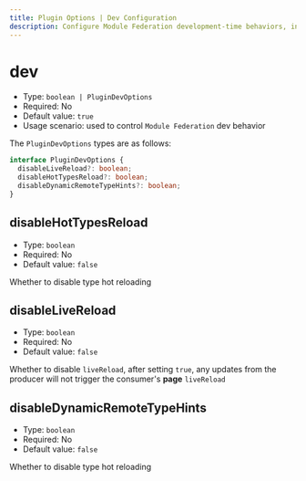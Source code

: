 ```yaml
---
title: Plugin Options | Dev Configuration
description: Configure Module Federation development-time behaviors, including live reload and type hint reloading.
---
```


# dev

- Type: `boolean | PluginDevOptions`
- Required: No
- Default value: `true`
- Usage scenario: used to control `Module Federation` dev behavior

The `PluginDevOptions` types are as follows:

```ts
interface PluginDevOptions {
  disableLiveReload?: boolean;
  disableHotTypesReload?: boolean;
  disableDynamicRemoteTypeHints?: boolean;
}
```

## disableHotTypesReload

- Type: `boolean`
- Required: No
- Default value: `false`

Whether to disable type hot reloading

## disableLiveReload

- Type: `boolean`
- Required: No
- Default value: `false`

Whether to disable `liveReload`, after setting `true`, any updates from the producer will not trigger the consumer's **page** `liveReload`

## disableDynamicRemoteTypeHints

- Type: `boolean`
- Required: No
- Default value: `false`

Whether to disable type hot reloading
